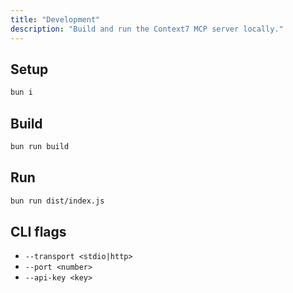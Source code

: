 ```yaml
---
title: "Development"
description: "Build and run the Context7 MCP server locally."
---
```


## Setup

```bash
bun i
```

## Build

```bash
bun run build
```

## Run

```bash
bun run dist/index.js
```

## CLI flags

- `--transport <stdio|http>`
- `--port <number>`
- `--api-key <key>`


